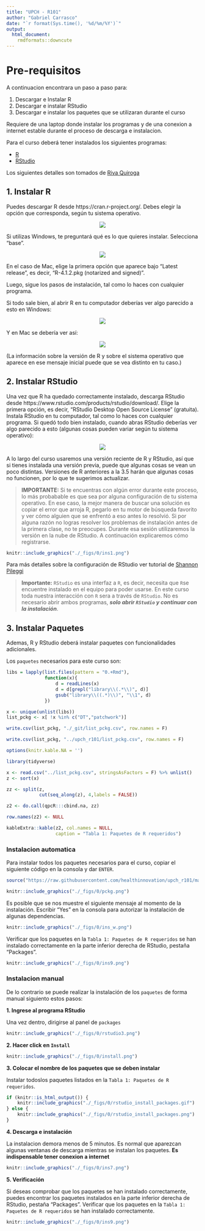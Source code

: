 ```yaml
---
title: "UPCH - R101"
author: "Gabriel Carrasco"
date: "`r format(Sys.time(), '%d/%m/%Y')`"
output: 
  html_document:
    rmdformats::downcute
---
```


# Pre-requisitos {-}

A continuacion encontrara un paso a paso para:

1. Descargar e Instalar R
2. Descargar e instalar RStudio
3. Descargar e instalar los paquetes que se utilizaran durante el curso

Requiere de una laptop donde instalar los programas y de una conexion a internet estable durante el proceso de descarga e instalacion.

Para el curso deberá tener instalados los siguientes programas:

  * [R](https://cran.r-project.org/)
  * [RStudio](https://rstudio.com/products/rstudio/)
  
Los siguientes detalles son tomados de [Riva Quiroga](https://twitter.com/rivaquiroga)

## 1. Instalar R {-}
Puedes descargar R desde https://cran.r-project.org/. Debes elegir la opción que corresponda, según tu sistema operativo.

<center>
![](https://github.com/rivaquiroga/taller-R-BCN/raw/master/imagenes/cran.png)
</center>

Si utilizas Windows, te preguntará qué es lo que quieres instalar. Selecciona "base".

<center>
![](https://github.com/rivaquiroga/taller-R-BCN/raw/master/imagenes/windows.png)
</center>

En el caso de Mac, elige la primera opción que aparece bajo "Latest release", es decir, "R-4.1.2.pkg (notarized and signed)".

Luego, sigue los pasos de instalación, tal como lo haces con cualquier programa.

Si todo sale bien, al abrir R en tu computador deberías ver algo parecido a esto en Windows:

<center>
![](https://github.com/rivaquiroga/taller-R-BCN/raw/master/imagenes/r-windows.png)
</center>

Y en Mac se debería ver así:

<center>
![](https://github.com/rivaquiroga/taller-R-BCN/raw/master/imagenes/r-mac.png)
</center>

(La información sobre la versión de R y sobre el sistema operativo que aparece en ese mensaje inicial puede que se vea distinto en tu caso.)

## 2. Instalar RStudio{-}

Una vez que R ha quedado correctamente instalado, descarga RStudio desde https://www.rstudio.com/products/rstudio/download/. Elige la primera opción, es decir, "RStudio Desktop Open Source License" (gratuita).
Instala RStudio en tu computador, tal como lo haces con cualquier programa.
Si quedó todo bien instalado, cuando abras RStudio deberías ver algo parecido a esto (algunas cosas pueden variar según tu sistema operativo):

<center>
![](https://github.com/rivaquiroga/taller-R-BCN/raw/master/imagenes/rstudio.png)
</center>

A lo largo del curso usaremos una versión reciente de R y RStudio, así que si tienes instalada una versión previa, puede que algunas cosas se vean un poco distintas. Versiones de R anteriores a la 3.5 harán que algunas cosas no funcionen, por lo que te sugerimos actualizar.

> **IMPORTANTE:** Si te encuentras con algún error durante este proceso, lo más probabable es que sea por alguna configuración de tu sistema operativo. En ese caso, la mejor manera de buscar una solución es copiar el error que arroja R, pegarlo en tu motor de búsqueda favorito y ver cómo alguien que se enfrentó a eso antes lo resolvió. Si por alguna razón no logras resolver los problemas de instalación antes de la primera clase, no te preocupes. Durante esa sesión utilizaremos la versión en la nube de RStudio. A continuación explicaremos cómo registrarse.

```r
knitr::include_graphics("./_figs/0/ins1.png")
```

Para más detalles sobre la configuración de RStudio ver tutorial de [Shannon Pileggi](https://www.pipinghotdata.com/posts/2020-09-07-introducing-the-rstudio-ide-and-r-markdown/)

> **Importante:** `RStudio` es una interfaz a `R`, es decir, necesita que `R`se encuentre instalado en el equipo para poder usarse. En este curso toda nuestra interacción con `R` sera a través de `RStudio`. No es necesario abrir ambos programas, _**solo abrir `RStudio` y continuar con la instalación**_.

## 3. Instalar Paquetes {-}

Ademas, R y RStudio deberá instalar paquetes con funcionalidades adicionales.

Los `paquetes` necesarios para este curso son:

```r
libs = lapply(list.files(pattern = "0.+Rmd"),
              function(x){
                  d = readLines(x)
                  d = d[grepl("library\\(.*\\)", d)]
                  gsub("library\\((.*)\\)", "\\1", d)
              })

x <- unique(unlist(libs))
list_pckg <- x[ !x %in% c("DT","patchwork")]

write.csv(list_pckg, "./_git/list_pckg.csv", row.names = F)

write.csv(list_pckg, "../upch_r101/list_pckg.csv", row.names = F)

```

```r
options(knitr.kable.NA = '')

library(tidyverse)

x <- read.csv("../list_pckg.csv", stringsAsFactors = F) %>% unlist()
z <- sort(x)

zz <- split(z, 
            cut(seq_along(z), 4,labels = FALSE)) 

z2 <- do.call(qpcR:::cbind.na, zz)

row.names(z2) <- NULL

kableExtra::kable(z2, col.names = NULL,
                  caption = "Tabla 1: Paquetes de R requeridos")

```

### Instalacion automatica {-}

Para instalar todos los paquetes necesarios para el curso, copiar el siguiente código en la consola y dar `ENTER`.

```r
source("https://raw.githubusercontent.com/healthinnovation/upch_r101/main/r101_init.R")
```

```r
knitr::include_graphics("./_figs/0/pckg.png")
```

Es posible que se nos muestre el siguiente mensaje al momento de la instalación. Escribir "Yes" en la consola para autorizar la instalación de algunas dependencias.

```r
knitr::include_graphics("./_figs/0/ins_w.png")
```

Verificar que los paquetes en la `Tabla 1: Paquetes de R requeridos` se han instalado correctamente en la parte inferior derecha de RStudio, pestaña "Packages".

```r
knitr::include_graphics("./_figs/0/ins9.png")
```

### Instalacion manual {-}

De lo contrario se puede realizar la instalación de los `paquetes` de forma manual siguiento estos pasos:

**1. Ingrese al programa RStudio**

Una vez dentro, dirigirse al panel de `packages`

```r
knitr::include_graphics("./_figs/0/rstudio3.png")
```

**2. Hacer click en `Install`**

```r
knitr::include_graphics("./_figs/0/install.png")
```

**3. Colocar el nombre de los paquetes que se deben instalar**

Instalar todoslos paquetes listados en la `Tabla 1: Paquetes de R requeridos`.

```r
if (knitr::is_html_output()) {
    knitr::include_graphics("./_figs/0/rstudio_install_packages.gif")
} else {
    knitr::include_graphics("./_figs/0/rstudio_install_packages.png")
}
```

**4. Descarga e instalación**

La instalacion demora menos de 5 minutos. Es normal que aparezcan algunas ventanas de descarga mientras se instalan los paquetes. **Es indispensable tener conexion a internet**

```r
knitr::include_graphics("./_figs/0/ins7.png")
```

**5. Verificación**

Si deseas comprobar que los paquetes se han instalado correctamente, puedes encontrar los paquetes instalados en la parte inferior derecha de RStudio, pestaña "Packages". Verificar que los paquetes en la `Tabla 1: Paquetes de R requeridos` se han instalado correctamente.

```r
knitr::include_graphics("./_figs/0/ins9.png")
```

